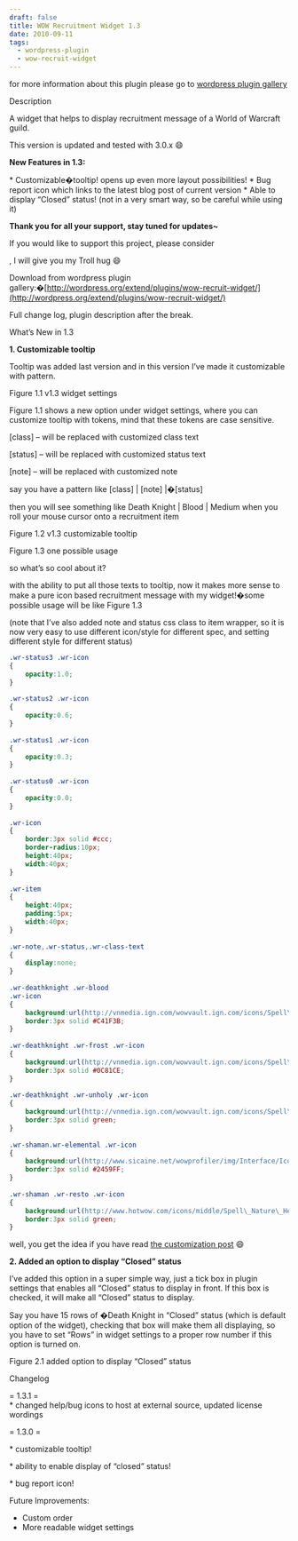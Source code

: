 ```yaml
---
draft: false
title: WOW Recruitment Widget 1.3
date: 2010-09-11
tags:
  - wordpress-plugin
  - wow-recruit-widget
---
```

for more information about this plugin please go to [wordpress plugin gallery](http://wordpress.org/extend/plugins/wow-recruit-widget/)

Description

A widget that helps to display recruitment message of a World of Warcraft guild.

This version is updated and tested with 3.0.x :smile:

**New Features in 1.3:**

\* Customizable�tooltip! opens up even more layout possibilities! \* Bug report icon which links to the latest blog post of current version \* Able to display “Closed” status! (not in a very smart way, so be careful while using it)

**Thank you for all your support, stay tuned for updates~**

If you would like to support this project, please consider  

, I will give you my Troll hug :smile:

Download from wordpress plugin gallery:�[http://wordpress.org/extend/plugins/wow-recruit-widget/](http://wordpress.org/extend/plugins/wow-recruit-widget/)

Full change log, plugin description after the break.

What’s New in 1.3

**1\. Customizable tooltip**

Tooltip was added last version and in this version I’ve made it customizable with pattern.

Figure 1.1 v1.3 widget settings

Figure 1.1 shows a new option under widget settings, where you can customize tooltip with tokens, mind that these tokens are case sensitive.

\[class\] – will be replaced with customized class text

\[status\] – will be replaced with customized status text

\[note\] – will be replaced with customized note

say you have a pattern like \[class\] | \[note\] |�\[status\]

then you will see something like Death Knight | Blood | Medium when you roll your mouse cursor onto a recruitment item

Figure 1.2 v1.3 customizable tooltip

  

Figure 1.3 one possible usage

so what’s so cool about it?

with the ability to put all those texts to tooltip, now it makes more sense to make a pure icon based recruitment message with my widget!�some possible usage will be like Figure 1.3

(note that I’ve also added note and status css class to item wrapper, so it is now very easy to use different icon/style for different spec, and setting different style for different status)

```css
.wr-status3 .wr-icon
{
    opacity:1.0;
}
 
.wr-status2 .wr-icon
{
    opacity:0.6;
}
 
.wr-status1 .wr-icon
{
    opacity:0.3;
}
 
.wr-status0 .wr-icon
{
    opacity:0.0;
}
 
.wr-icon
{
    border:3px solid #ccc;
    border-radius:10px;
    height:40px;
    width:40px;
}
 
.wr-item
{
    height:40px;
    padding:5px;
    width:40px;
}
 
.wr-note,.wr-status,.wr-class-text
{
    display:none;
}
 
.wr-deathknight .wr-blood
.wr-icon
{
    background:url(http://vnmedia.ign.com/wowvault.ign.com/icons/Spell\_Deathknight\_BloodPresence\_sm.png) no-repeat;
    border:3px solid #C41F3B;
}
 
.wr-deathknight .wr-frost .wr-icon
{
    background:url(http://vnmedia.ign.com/wowvault.ign.com/icons/Spell\_Deathknight\_UnholyPresence\_sm.png) no-repeat;
    border:3px solid #0C81CE;
}
 
.wr-deathknight .wr-unholy .wr-icon
{
    background:url(http://vnmedia.ign.com/wowvault.ign.com/icons/Spell\_Deathknight\_FrostPresence\_sm.png) no-repeat;
    border:3px solid green;
}
 
.wr-shaman.wr-elemental .wr-icon
{
    background:url(http://www.sicaine.net/wowprofiler/img/Interface/Icons/Spell\_Nature\_Lightning.png) no-repeat;
    border:3px solid #2459FF;
}
 
.wr-shaman .wr-resto .wr-icon
{
    background:url(http://www.hotwow.com/icons/middle/Spell\_Nature\_HealingWaveGreater.jpg) no-repeat;
    border:3px solid green;
}

```
well, you get the idea if you have read [the customization post](http://ycfreeman.com/wow-recruitment-wordpress-widget-customization/ "WOW Recruitment Widget � Customization") :smile:

**2\. Added an option to display “Closed” status**

I’ve added this option in a super simple way, just a tick box in plugin settings that enables all “Closed” status to display in front. If this box is checked, it will make all “Closed” status to display.

Say you have 15 rows of �Death Knight in “Closed” status (which is default option of the widget), checking that box will make them all displaying, so you have to set “Rows” in widget settings to a proper row number if this option is turned on.

Figure 2.1 added option to display “Closed” status

Changelog

\= 1.3.1 =  
\* changed help/bug icons to host at external source, updated license wordings

\= 1.3.0 =

\* customizable tooltip!

\* ability to enable display of “closed” status!

\* bug report icon!

Future Improvements:

*   Custom order
*   More readable widget settings